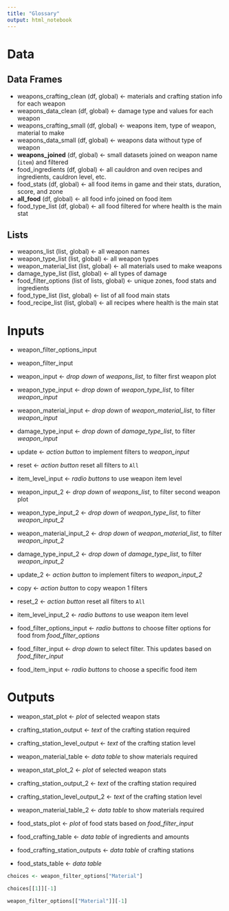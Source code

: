 ```yaml
---
title: "Glossary"
output: html_notebook
---
```


# Data

## Data Frames

* weapons_crafting_clean (df, global) <- materials and crafting station info for each weapon
* weapons_data_clean (df, global) <- damage type and values for each weapon
* weapons_crafting_small (df, global) <- weapons item, type of weapon, material to make
* weapons_data_small (df, global) <- weapons data without type of weapon
* **weapons_joined** (df, global) <- small datasets joined on weapon name (`item`) and filtered
* food_ingredients (df, global) <- all cauldron and oven recipes and ingredients, cauldron level, etc.
* food_stats (df, global) <- all food items in game and their stats, duration, score, and zone
* **all_food** (df, global) <- all food info joined on food item
* food_type_list (df, global) <- all food filtered for where health is the main stat

## Lists

* weapons_list (list, global) <- all weapon names
* weapon_type_list (list, global) <- all weapon types
* weapon_material_list (list, global) <- all materials used to make weapons
* damage_type_list (list, global) <- all types of damage
* food_filter_options (list of lists, global) <- unique zones, food stats and ingredients
* food_type_list (list, global) <- list of all food main stats
* food_recipe_list (list, global) <- all recipes where health is the main stat



# Inputs

* weapon_filter_options_input
* weapon_filter_input

* weapon_input <- *drop down* of *weapons_list*, to filter first weapon plot
* weapon_type_input <- *drop down* of *weapon_type_list*, to filter *weapon_input*
* weapon_material_input <- *drop down* of *weapon_material_list*, to filter *weapon_input*
* damage_type_input <- *drop down* of *damage_type_list*, to filter *weapon_input*
* update <- *action button* to implement filters to *weapon_input*
* reset <- *action button* reset all filters to `All`
* item_level_input <- *radio buttons* to use weapon item level

* weapon_input_2 <- *drop down* of *weapons_list*, to filter second weapon plot
* weapon_type_input_2 <- *drop down* of *weapon_type_list*, to filter *weapon_input_2*
* weapon_material_input_2 <- *drop down* of *weapon_material_list*, to filter *weapon_input_2*
* damage_type_input_2 <- *drop down* of *damage_type_list*, to filter *weapon_input_2*
* update_2 <- *action button* to implement filters to *weapon_input_2*
* copy <- *action button* to copy weapon 1 filters
* reset_2 <- *action button* reset all filters to `All`
* item_level_input_2 <- *radio buttons* to use weapon item level

* food_filter_options_input <- *radio buttons* to choose filter options for food from *food_filter_options*
* food_filter_input <- *drop down* to select filter. This updates based on *food_filter_input*
* food_item_input <- *radio buttons* to choose a specific food item

# Outputs

* weapon_stat_plot <- *plot* of selected weapon stats
* crafting_station_output <- *text* of the crafting station required
* crafting_station_level_output <- *text* of the crafting station level
* weapon_material_table <- *data table* to show materials required

* weapon_stat_plot_2 <- *plot* of selected weapon stats
* crafting_station_output_2 <- *text* of the crafting station required
* crafting_station_level_output_2 <- *text* of the crafting station level
* weapon_material_table_2 <- *data table* to show materials required

* food_stats_plot <- *plot* of food stats based on *food_filter_input*
* food_crafting_table <- *data table* of ingredients and amounts
* food_crafting_station_outputs <- *data table* of crafting stations
* food_stats_table <- *data table*





```r
choices <- weapon_filter_options["Material"]

choices[[1]][-1]

weapon_filter_options[["Material"]][-1]
```

